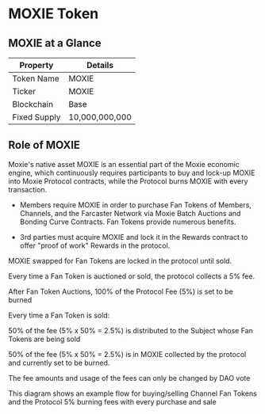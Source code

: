 # MOXIE Token

## MOXIE at a Glance

| Property | Details |
| --- | --- |
| Token Name  | MOXIE |
| Ticker | MOXIE |
| Blockchain | Base |
| Fixed Supply | 10,000,000,000 |

## Role of MOXIE

Moxie's native asset MOXIE is an essential part of the Moxie economic engine, which continuously requires participants to buy and lock-up MOXIE into Moxie Protocol contracts, while the Protocol burns MOXIE with every transaction. 

- Members require MOXIE in order to purchase Fan Tokens of Members, Channels, and the Farcaster Network via Moxie Batch Auctions and Bonding Curve Contracts. Fan Tokens provide numerous benefits. 

- 3rd parties must acquire MOXIE and lock it in the Rewards contract to offer "proof of work" Rewards in the protocol. 

MOXIE swapped for Fan Tokens are locked in the protocol until sold. 

Every time a Fan Token is auctioned or sold, the protocol collects a 5% fee. 

After Fan Token Auctions, 100% of the Protocol Fee (5%) is set to be burned 

Every time a Fan Token is sold:

50% of the fee (5% x 50% = 2.5%) is distributed to the Subject whose Fan Tokens are being sold

50% of the fee (5% x 50% = 2.5%) is in MOXIE collected by the protocol and currently set to be burned. 

The fee amounts and usage of the fees can only be changed by DAO vote

This diagram shows an example flow for buying/selling Channel Fan Tokens and the Protocol 5% burning fees with every purchase and sale